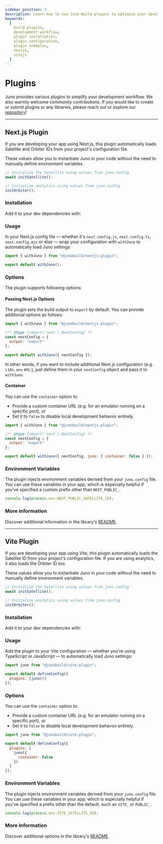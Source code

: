 ```yaml
---
sidebar_position: 3
description: Learn how to use Juno Build plugins to optimize your development workflow. Detailed guides and examples included.
keywords:
  [
    build plugins,
    development workflow,
    plugin installation,
    plugin configuration,
    plugin examples,
    nextjs,
    vitejs
  ]
---
```


# Plugins

Juno provides various plugins to simplify your development workflow. We also warmly welcome community contributions. If you would like to create or submit plugins or any libraries, please reach out or explore our [repository](https://github.com/junobuild/plugins)!

---

## Next.js Plugin

If you are developing your app using Next.js, this plugin automatically loads Satellite and Orbiter IDs from your project's configuration file.

These values allow you to instantiate Juno in your code without the need to manually define environment variables.

```javascript
// Initialize the Satellite using values from juno.config
await initSatellite();

// Initialize analytics using values from juno.config
initOrbiter();
```

### Installation

Add it to your dev dependencies with:


<Bash
  npm="npm i @junobuild/nextjs-plugin -D"
  yarn="yarn add @junobuild/nextjs-plugin -D"
  pnpm="pnpm add @junobuild/nextjs-plugin -D"
/>

### Usage

In your Next.js config file — whether it's `next.config.js`, `next.config.ts`, `next.config.mjs` or else — wrap your configuration with `withJuno` to automatically load Juno settings:

```javascript title="next.config.js"
import { withJuno } from "@junobuild/nextjs-plugin";

export default withJuno();
```

### Options

The plugin supports following options:

#### Passing Next.js Options

The plugin sets the build output to `export` by default. You can provide additional options as follows:

```javascript title="next.config.js"
import { withJuno } from "@junobuild/nextjs-plugin";

/** @type {import('next').NextConfig} */
const nextConfig = {
  output: "export"
};

export default withJuno({ nextConfig });
```

In other words, if you want to include additional Next.js configuration (e.g. `i18n`, `env` etc.), just define them in your `nextConfig` object and pass it to `withJuno`.

#### Container

You can use the `container` option to:

- Provide a custom container URL (e.g. for an emulator running on a specific port), or
- Set it to `false` to disable local development behavior entirely.

```javascript title="next.config.js"
import { withJuno } from "@junobuild/nextjs-plugin";

/** @type {import('next').NextConfig} */
const nextConfig = {
  output: "export"
};

export default withJuno({ nextConfig, juno: { container: false } });
```

### Environment Variables

The plugin injects environment variables derived from your `juno.config` file. You can use these variables in your app, which is especially helpful if you’ve specified a custom prefix other than `NEXT_PUBLIC_`.

```javascript
console.log(process.env.NEXT_PUBLIC_SATELLITE_ID);
```

### More information

Discover additional information in the library's [README](https://github.com/junobuild/plugins/tree/main/plugins/nextjs-plugin).

---

## Vite Plugin

If you are developing your app using Vite, this plugin automatically loads the Satellite ID from your project's configuration file. If you are using analytics, it also loads the Orbiter ID too.

These values allow you to instantiate Juno in your code without the need to manually define environment variables.

```javascript
// Initialize the Satellite using values from juno.config
await initSatellite();

// Initialize analytics using values from juno.config
initOrbiter();
```

### Installation

Add it to your dev dependencies with:

<Bash
  npm="npm i @junobuild/vite-plugin -D"
  yarn="yarn add @junobuild/vite-plugin -D"
  pnpm="pnpm add @junobuild/vite-plugin -D"
/>

### Usage

Add the plugin to your Vite configuration — whether you're using TypeScript or JavaScript — to automatically load Juno settings:

```javascript title="vite.config.js"
import juno from "@junobuild/vite-plugin";

export default defineConfig({
  plugins: [juno()]
});
```

### Options

You can use the `container` option to:

- Provide a custom container URL (e.g. for an emulator running on a specific port), or
- Set it to `false` to disable local development behavior entirely.

```javascript title="vite.config.js"
import juno from "@junobuild/vite-plugin";

export default defineConfig({
  plugins: [
    juno({
      container: false
    })
  ]
});
```

### Environment Variables

The plugin injects environment variables derived from your `juno.config` file. You can use these variables in your app, which is especially helpful if you’ve specified a prefix other than the default, such as `VITE_` or `PUBLIC_`.

```javascript
console.log(process.env.VITE_SATELLITE_ID);
```

### More information

Discover additional options in the library's [README](https://github.com/junobuild/plugins/tree/main/plugins/vite-plugin).
